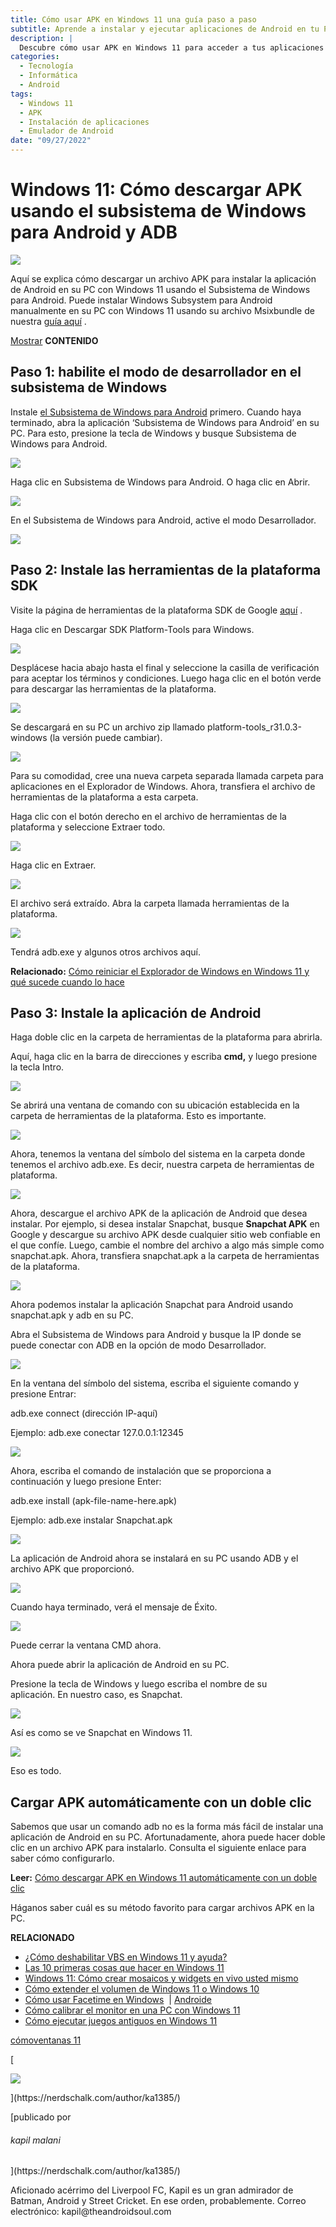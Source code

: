 ```yaml
---
title: Cómo usar APK en Windows 11 una guía paso a paso
subtitle: Aprende a instalar y ejecutar aplicaciones de Android en tu PC con Windows 11
description: |
  Descubre cómo usar APK en Windows 11 para acceder a tus aplicaciones móviles favoritas desde tu PC. Esta guía paso a paso te muestra cómo instalar y ejecutar APK en Windows 11 sin problemas.
categories:
  - Tecnología
  - Informática
  - Android
tags:
  - Windows 11
  - APK
  - Instalación de aplicaciones
  - Emulador de Android
date: "09/27/2022"
---
```


# Windows 11: Cómo descargar APK usando el subsistema de Windows para Android y ADB

![](https://cdn.nerdschalk.com/wp-content/uploads/2021/10/install-logo-759x427.png?width=600)

Aquí se explica cómo descargar un archivo APK para instalar la aplicación de Android en su PC con Windows 11 usando el Subsistema de Windows para Android. Puede instalar Windows Subsystem para Android manualmente en su PC con Windows 11 usando su archivo Msixbundle de nuestra [guía aquí](https://nerdschalk.com/android-apps-on-windows-11-dev-channel-how-to-install-windows-subsystem-for-android-manually-with-msixbundle/) .

[Mostrar](https://nerdschalk.com/windows-11-how-to-sideload-apk-using-windows-subsystem-for-android-and-adb/#) **CONTENIDO** [](https://nerdschalk.com/windows-11-how-to-sideload-apk-using-windows-subsystem-for-android-and-adb/#)

## Paso 1: habilite el modo de desarrollador en el subsistema de Windows

Instale [el Subsistema de Windows para Android](https://nerdschalk.com/android-apps-on-windows-11-dev-channel-how-to-install-windows-subsystem-for-android-manually-with-msixbundle/) primero. Cuando haya terminado, abra la aplicación 'Subsistema de Windows para Android' en su PC. Para esto, presione la tecla de Windows y busque Subsistema de Windows para Android.

![](https://cdn.nerdschalk.com/wp-content/uploads/2021/10/get-android-apps-on-windows-11-dev-channel-09.png?width=800)

Haga clic en Subsistema de Windows para Android. O haga clic en Abrir.

![](https://cdn.nerdschalk.com/wp-content/uploads/2021/10/get-android-apps-on-windows-11-dev-channel-08.png?width=800)

En el Subsistema de Windows para Android, active el modo Desarrollador.

![](https://cdn.nerdschalk.com/wp-content/uploads/2021/10/get-android-apps-on-windows-11-dev-channel-10-2.png?width=800)

## Paso 2: Instale las herramientas de la plataforma SDK

Visite la página de herramientas de la plataforma SDK de Google [aquí](https://developer.android.com/studio/releases/platform-tools.html) .

Haga clic en Descargar SDK Platform-Tools para Windows.

![](https://cdn.nerdschalk.com/wp-content/uploads/2021/10/get-android-apps-on-windows-11-dev-channel-11.png?width=800)

Desplácese hacia abajo hasta el final y seleccione la casilla de verificación para aceptar los términos y condiciones. Luego haga clic en el botón verde para descargar las herramientas de la plataforma.

![](https://cdn.nerdschalk.com/wp-content/uploads/2021/10/get-android-apps-on-windows-11-dev-channel-12.png?width=700)

Se descargará en su PC un archivo zip llamado platform-tools_r31.0.3-windows (la versión puede cambiar).

![](https://cdn.nerdschalk.com/wp-content/uploads/2021/10/get-android-apps-on-windows-11-dev-channel-13.png?width=700)

Para su comodidad, cree una nueva carpeta separada llamada carpeta para aplicaciones en el Explorador de Windows. Ahora, transfiera el archivo de herramientas de la plataforma a esta carpeta.

Haga clic con el botón derecho en el archivo de herramientas de la plataforma y seleccione Extraer todo.

![](https://cdn.nerdschalk.com/wp-content/uploads/2021/10/get-android-apps-on-windows-11-dev-channel-14.png?width=500)

Haga clic en Extraer.

![](https://cdn.nerdschalk.com/wp-content/uploads/2021/10/get-android-apps-on-windows-11-dev-channel-15-2.png?width=700)

El archivo será extraído. Abra la carpeta llamada herramientas de la plataforma.

![](https://cdn.nerdschalk.com/wp-content/uploads/2021/10/get-android-apps-on-windows-11-dev-channel-16.png?width=500)

Tendrá adb.exe y algunos otros archivos aquí.

**Relacionado:** [Cómo reiniciar el Explorador de Windows en Windows 11 y qué sucede cuando lo hace](https://nerdschalk.com/how-to-restart-windows-explorer-on-windows-11-and-what-happens-when-you-do-it/)

## Paso 3: Instale la aplicación de Android

Haga doble clic en la carpeta de herramientas de la plataforma para abrirla.

Aquí, haga clic en la barra de direcciones y escriba **cmd,** y luego presione la tecla Intro.

![](https://cdn.nerdschalk.com/wp-content/uploads/2021/10/get-android-apps-on-windows-11-dev-channel-20.png?width=500)

Se abrirá una ventana de comando con su ubicación establecida en la carpeta de herramientas de la plataforma. Esto es importante.

![](https://cdn.nerdschalk.com/wp-content/uploads/2021/10/get-android-apps-on-windows-11-dev-channel-21.png?width=800)

Ahora, tenemos la ventana del símbolo del sistema en la carpeta donde tenemos el archivo adb.exe. Es decir, nuestra carpeta de herramientas de plataforma.

![](https://cdn.nerdschalk.com/wp-content/uploads/2021/10/get-android-apps-on-windows-11-dev-channel-17.png?width=700)

Ahora, descargue el archivo APK de la aplicación de Android que desea instalar. Por ejemplo, si desea instalar Snapchat, busque **Snapchat APK** en Google y descargue su archivo APK desde cualquier sitio web confiable en el que confíe. Luego, cambie el nombre del archivo a algo más simple como snapchat.apk. Ahora, transfiera snapchat.apk a la carpeta de herramientas de la plataforma.

![](https://cdn.nerdschalk.com/wp-content/uploads/2021/10/get-android-apps-on-windows-11-dev-channel-18.png?width=700)

Ahora podemos instalar la aplicación Snapchat para Android usando snapchat.apk y adb en su PC.

Abra el Subsistema de Windows para Android y busque la IP donde se puede conectar con ADB en la opción de modo Desarrollador.

![](https://cdn.nerdschalk.com/wp-content/uploads/2021/10/get-android-apps-on-windows-11-dev-channel-19.png?width=800)

En la ventana del símbolo del sistema, escriba el siguiente comando y presione Entrar:

adb.exe connect (dirección IP-aquí)

Ejemplo: adb.exe conectar 127.0.0.1:12345

![](https://cdn.nerdschalk.com/wp-content/uploads/2021/10/get-android-apps-on-windows-11-dev-channel-22.png?width=800)

Ahora, escriba el comando de instalación que se proporciona a continuación y luego presione Enter:

adb.exe install (apk-file-name-here.apk)

Ejemplo: adb.exe instalar Snapchat.apk

![](https://cdn.nerdschalk.com/wp-content/uploads/2021/10/get-android-apps-on-windows-11-dev-channel-23.png?width=800)

La aplicación de Android ahora se instalará en su PC usando ADB y el archivo APK que proporcionó.

![](https://cdn.nerdschalk.com/wp-content/uploads/2021/10/get-android-apps-on-windows-11-dev-channel-24.png?width=800)

Cuando haya terminado, verá el mensaje de Éxito.

![](https://cdn.nerdschalk.com/wp-content/uploads/2021/10/get-android-apps-on-windows-11-dev-channel-25.png?width=800)

Puede cerrar la ventana CMD ahora.

Ahora puede abrir la aplicación de Android en su PC.

Presione la tecla de Windows y luego escriba el nombre de su aplicación. En nuestro caso, es Snapchat.

![](https://cdn.nerdschalk.com/wp-content/uploads/2021/10/get-android-apps-on-windows-11-dev-channel-27.png?width=800)

Así es como se ve Snapchat en Windows 11.

![](https://cdn.nerdschalk.com/wp-content/uploads/2021/10/get-android-apps-on-windows-11-dev-channel-26.jpg?width=800)

Eso es todo.

## Cargar APK automáticamente con un doble clic

Sabemos que usar un comando adb no es la forma más fácil de instalar una aplicación de Android en su PC. Afortunadamente, ahora puede hacer doble clic en un archivo APK para instalarlo. Consulta el siguiente enlace para saber cómo configurarlo.

**Leer:** [Cómo descargar APK en Windows 11 automáticamente con un doble clic](https://nerdschalk.com/how-to-sideload-apk-on-windows-11-automatically-with-a-double-click/)

Háganos saber cuál es su método favorito para cargar archivos APK en la PC.

**RELACIONADO**

- [¿Cómo deshabilitar VBS en Windows 11 y ayuda?](https://nerdschalk.com/how-to-disable-vbs-on-windows-11-and-does-it-help/)
- [Las 10 primeras cosas que hacer en Windows 11](https://nerdschalk.com/first-10-things-to-do-on-windows-11/)
- [Windows 11: Cómo crear mosaicos y widgets en vivo usted mismo](https://nerdschalk.com/windows-11-how-to-create-live-tiles-and-widgets/)
- [Cómo extender el volumen de Windows 11 o Windows 10](https://nerdschalk.com/how-to-extend-volume-windows-11-or-windows-10/)
- [Cómo usar Facetime en Windows](https://nerdschalk.com/how-to-facetime-windows-users/)  | [Androide](https://nerdschalk.com/how-to-facetime-android-users/)
- [Cómo calibrar el monitor en una PC con Windows 11](https://nerdschalk.com/how-to-calibrate-monitor-on-windows-11-pc/)
- [Cómo ejecutar juegos antiguos en Windows 11](https://nerdschalk.com/how-to-run-old-games-on-windows-11/)

[cómo](https://nerdschalk.com/tag/how-to/)[ventanas 11](https://nerdschalk.com/tag/windows-11/)

[

![](https://secure.gravatar.com/avatar/8ddaa30f5018c02bbfc30545a9a2b72a?s=96&d=retro&r=g)

](https://nerdschalk.com/author/ka1385/)

[publicado por

###### kapil malani

](https://nerdschalk.com/author/ka1385/)

Aficionado acérrimo del Liverpool FC, Kapil es un gran admirador de Batman, Android y Street Cricket. En ese orden, probablemente. Correo electrónico: kapil@theandroidsoul.com
